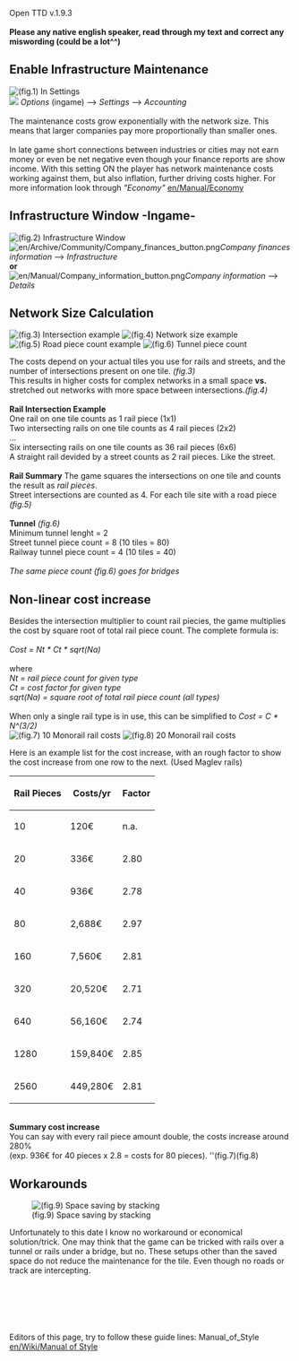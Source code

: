 Open TTD v.1.9.3
<br /><br />
'''Please any native english speaker, read through my text and correct any miswording (could be a lot^^)'''
<br />



== Enable Infrastructure Maintenance ==

[[File:en/Archive/Community/Option infrastructure maintenance.png|left|thumb|(fig.1) In Settings]]
<br style="clear:both" />

[[File:en/Archive/Community/Settings button.png|left|frameless|border|]]
''Options'' (ingame) --> ''Settings'' --> ''Accounting''
<br />
<br />
The maintenance costs grow exponentially with the network size. This means that larger companies pay more proportionally than smaller ones.
<br />
<br />
In late game short connections between industries or cities may not earn money or even be net negative even though your finance reports are show income.
With this setting ON the player has network maintenance costs working against them, but also inflation, further driving costs higher. For more information look through ''"Economy"'' [[en/Manual/Economy]]




== Infrastructure Window -Ingame- ==

[[File:en/Archive/Community/Infrastucture window.png|left|thumb|(fig.2) Infrastructure Window]]
<br style="clear:both" />

[[File:en/Archive/Community/Company finances button.png|left|frameless|border]]''Company finances information'' --> ''Infrastructure''
<br />
'''or'''
<br />
[[File:en/Manual/Company information button.png|left|frameless|border]]''Company information'' --> ''Details''
<br />



== Network Size Calculation ==

[[File:en/Archive/Community/Infrastructure rail count.png|thumb|left|(fig.3) Intersection example]]
[[File:en/Archive/Community/Small vs spread network costs.png|thumb|middle|(fig.4) Network size example]]
[[File:en/Archive/Community/Road piece count.png|thumb|right|(fig.5) Road piece count example]]
[[File:en/Archive/Community/Tunnel piece count rails streets.png|thumb|(fig.6) Tunnel piece count]]

The costs depend on your actual tiles you use for rails and streets, and the number of intersections present on one tile. ''(fig.3)''<br />
This results in higher costs for complex networks in a small space '''vs.''' stretched out networks with more space between intersections.''(fig.4)''
<br /><br />

'''Rail Intersection Example'''<br />
One rail on one tile counts as 1 rail piece (1x1)<br />
Two intersecting rails on one tile counts as 4 rail  pieces (2x2)<br />
...<br />
Six intersecting rails on one tile counts as 36 rail pieces (6x6)
<br />
A straight rail devided by a street counts as 2 rail pieces. Like the street.
<br />
<br />
'''Rail Summary'''
The game squares the intersections on one tile and counts the result as ''rail pieces''.<br />
Street intersections are counted as 4. For each tile site with a road piece ''(fig.5)''
<br />
<br />
'''Tunnel''' ''(fig.6)''<br />
Minimum tunnel lenght      = 2<br />
Street tunnel piece count  = 8 (10 tiles = 80)<br />
Railway tunnel piece count = 4 (10 tiles = 40)<br />
<br />
''The same piece count (fig.6) goes for bridges''


== Non-linear cost increase ==

Besides the intersection multiplier to count rail piecies, the game multiplies the cost by square root of total rail piece count. The complete formula is:<br />
<br />
''Cost = Nt * Ct * sqrt(Na)''<br />
<br />
where<br />
''Nt = rail piece count for given type''<br />
''Ct = cost factor for given type''<br />
''sqrt(Na) = square root of total rail piece count (all types)''<br />
<br />
When only a single rail type is in use, this can be simplified to ''Cost = C * N^(3/2)''
<br />

[[File:en/Archive/Community/Maglev 1x10 maintenance.png|thumb|(fig.7) 10 Monorail rail costs]]
[[File:en/Archive/Community/Maglev 2x10 maintenance.png|thumb|(fig.8) 20 Monorail rail costs]]

Here is an example list for the cost increase, with an rough factor to show the cost increase from one row to the next. (Used Maglev rails)<br />

{| class="wikitable"
|-
! Rail Pieces !! Costs/yr !! Factor
|-
| 10    || 120€     || n.a.
|-
| 20    || 336€     || 2.80
|-
| 40    || 936€     || 2.78
|-
| 80    || 2,688€   || 2.97
|-
| 160   || 7,560€   || 2.81
|-
| 320   || 20,520€  || 2.71
|-
| 640   || 56,160€  || 2.74
|-
| 1280  || 159,840€ || 2.85
|-
| 2560  || 449,280€ || 2.81
|}
<br />
'''Summary cost increase'''<br />
You can say with every rail piece amount double, the costs increase around 280%<br />
(exp. 936€ for 40 pieces x 2.8 = costs for 80 pieces). ''(fig.7)(fig.8)



== Workarounds ==

[[File:en/Archive/Community/Space saving example.png|thumb|(fig.9) Space saving by stacking]]

Unfortunately to this date I know no workaround or economical solution/trick. One may think that the game can be tricked with rails over a tunnel or rails under a bridge, but no. These setups other than the saved space do not reduce the maintenance for the tile. Even though no roads or track are intercepting.
<br />
<br />
<br />
<br />
<br />
<br />
<br />
Editors of this page, try to follow these guide lines: Manual_of_Style [[en/Wiki/Manual of Style]]